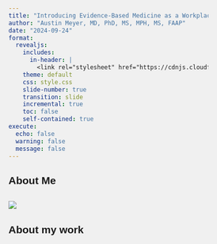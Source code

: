 ```yaml
---
title: "Introducing Evidence-Based Medicine as a Workplace-Based Assessment"
author: "Austin Meyer, MD, PhD, MS, MPH, MS, FAAP"
date: "2024-09-24"
format: 
  revealjs:
    includes:
      in-header: |
        <link rel="stylesheet" href="https://cdnjs.cloudflare.com/ajax/libs/normalize/8.0.1/normalize.min.css"/>
    theme: default
    css: style.css
    slide-number: true
    transition: slide
    incremental: true
    toc: false
    self-contained: true
execute: 
  echo: false
  warning: false
  message: false
---
```


## About Me

![](figs/pics.png){fig-align="center"}
---

## About my work

```{=html}
<!DOCTYPE html>
<html lang="en">
<head>
  <meta charset="UTF-8">
  <title>Sequential Image Fly In from Random Directions</title>
  <meta name="viewport" content="width=device-width, initial-scale=1.0">
  <style>
    /* Reset default margins and paddings */
    * {
      margin: 0;
      padding: 0;
      box-sizing: border-box;
    }

    /* Set body and html to occupy full viewport */
    body, html {
      width: 100%;
      height: 100%;
      overflow: hidden; /* Prevent scrollbars when images move */
      background-color: #f0f0f0; /* Optional: background color */
      position: relative;
      font-family: Arial, sans-serif;
    }

    /* Container to hold images */
    .container {
      position: relative;
      width: 100%;
      height: 100%;
    }

    /* Style for images */
    .fly-image {
      position: absolute;
      width: 300px; /* Adjust size as needed */
      transition: transform 1s ease-in-out, opacity 1s ease-in-out;
      cursor: pointer;
      z-index: 10; /* Ensure images are on top */
      opacity: 0; /* Initially hidden */
      /* Initially position images off-screen; set via JavaScript */
    }

    /* Initial positions for demonstration */
    .fly-image:nth-child(1) {
      top: 10%;
      left: 20%;
    }

    .fly-image:nth-child(2) {
      top: 30%;
      left: 70%;
    }

    .fly-image:nth-child(3) {
      top: 50%;
      left: 20%;
    }

    .fly-image:nth-child(4) {
      top: 10%;
      left: 60%;
    }

    .fly-image:nth-child(5) {
      top: 60%;
      left: 60%;
    }

    .fly-image:nth-child(6) {
      top: 40%;
      left: 10%;
    }

    .fly-image:nth-child(7) {
      top: 60%;
      left: 30%;
    }

    .fly-image:nth-child(8) {
      top: 5%;
      left: 10%;
    }
    
    .fly-image:nth-child(9) {
      top: 40%;
      left: 40%;
    }

    /* Class to trigger fly-in */
    .fly-in {
      transform: translate(0, 0);
      opacity: 1;
    }
  </style>
</head>
<body>
  <div class="container">
    <!-- Eight images as per user request -->
    <img src="figs/s1.png" alt="Image 1" class="fly-image">
    <img src="figs/s2.png" alt="Image 2" class="fly-image">
    <img src="figs/s3.png" alt="Image 3" class="fly-image">
    <img src="figs/s4.png" alt="Image 4" class="fly-image">
    <img src="figs/s5.png" alt="Image 5" class="fly-image">
    <img src="figs/s6.png" alt="Image 6" class="fly-image">
    <img src="figs/s7.png" alt="Image 7" class="fly-image">
    <img src="figs/s8.png" alt="Image 8" class="fly-image">
    <img src="figs/s9.png" alt="Image 9" class="fly-image">
  </div>

  <script>
    document.addEventListener('DOMContentLoaded', () => {
      const images = document.querySelectorAll('.fly-image');
      let currentIndex = 0; // To track which image to move next

      // Define possible directions with their corresponding translate multipliers
      const directions = [
        { x: -10, y: 0 },    // Left
        { x: 10, y: 0 },     // Right
        { x: 0, y: -10 },    // Top
        { x: 0, y: 10 },     // Bottom
        { x: -10, y: -5 }, // Top-Left
        { x: 0, y: 0 },  // Top-Right
        { x: -10, y: 5 },  // Bottom-Left
        { x: 5, y: 10 }    // Bottom-Right
      ];

      
      // Store original positions and assigned directions to allow resetting
      const imageData = [];

      // Function to calculate and set initial off-screen position based on direction
      function setInitialPosition(image, direction) {
        // Apply initial transform to move the image off-screen
        image.style.transform = `translate(${direction.x}px, ${direction.y}px)`;
      }

      // Assign random direction and set initial position for each image
      images.forEach((image, index) => {
        // Assign a random direction to each image
        const randomDirection = directions[Math.floor(Math.random() * directions.length)];
        imageData.push({
          originalLeft: parseFloat(window.getComputedStyle(image).left),
          originalTop: parseFloat(window.getComputedStyle(image).top),
          direction: randomDirection
        });

        // Set initial transform based on random direction to position off-screen
        setInitialPosition(image, randomDirection);
      });

      // Function to fly in a single image
      function flyInImage(index) {
        if (index >= images.length || index < 0) {
          // Out of bounds; do nothing
          return;
        }

        const image = images[index];
        image.classList.add('fly-in'); // Add class to trigger fly-in
        currentIndex = index + 1; // Update currentIndex for next advancement
      }

      // Function to fly out a single image (reverse fly-in)
      function flyOutImage(index) {
        if (index >= images.length || index < 0) {
          // Out of bounds; do nothing
          return;
        }

        const image = images[index];
        image.classList.remove('fly-in'); // Remove class to trigger fly-out
        currentIndex = index; // Update currentIndex for next reverse advancement
      }

      // Event listener for left clicks to advance forward
      document.addEventListener('click', (event) => {
        // Ensure it's a left click (event.button === 0)
        if (event.button === 0) {
          if (currentIndex < images.length) {
            flyInImage(currentIndex);
          }
        }
      });

      // Event listener for right clicks to advance backward
      document.addEventListener('contextmenu', (event) => {
        event.preventDefault(); // Prevent the context menu from appearing

        // Determine the index to fly out
        if (currentIndex > 0) {
          flyOutImage(currentIndex - 1);
        }
      });

      // Remove individual image click events
      // (No need to remove since they are not added anymore)

      // Adjust positions on window resize by resetting images
      window.addEventListener('resize', () => {
        // Optionally, reset all images on resize to ensure they are fully visible
        // Alternatively, implement responsive adjustments as needed
        // For simplicity, we'll reset all images
        images.forEach((image, index) => {
          image.classList.remove('fly-in'); // Remove fly-in class
          setInitialPosition(image, imageData[index].direction); // Move back off-screen
        });
        currentIndex = 0; // Reset index
      });
    });
  </script>
</body>
</html>
```

---

## If you are interested in EBM

![](figs/ebm_book.png){fig-align="center"}

---

# Overview

1. Motivating EBM as a Workplace-Based Assessment
2. Enhancing the Quality of Medical Students' EBM Presentations
3. Evaluation and Feedback for EBM Presentations

---

# Motivating EBM was a WBA

---

## WBAs as a Bridge Between Theory and Practice

- Traditional classroom-based EBM teaching often fails to translate into clinical skills.
- WBAs enable students to **apply EBM** in real-time, working with actual patients.
- Integration of EBM into WBAs provides a **continuous learning process**, improving knowledge retention and clinical decision-making. 

\n\n\n\n\n\n\n\n
- **Reference**: Coomarasamy & Khan (2004): *What is the evidence that postgraduate teaching in
evidence based medicine changes anything?*

---

## Benefits of Clinical Integration of EBM through WBAs

- **Increases clinical relevance**: Students apply PICO questions directly related to patient care.
- **Improves retention**: WBAs reinforce the application of EBM principles in real clinical scenarios, improving retention compared to standalone methods.
- **Enhances behavior**: Clinically integrated WBAs lead to better behavior change, such as literature review habits and evidence application.

\n\n\n\n\n\n\n\n
- **Reference**: Coomarasamy & Khan (2004): *What is the evidence that postgraduate teaching in
evidence based medicine changes anything?*

---

## Utilizing Case-Based Learning to Apply EBM

- **Enhances critical thinking** and decision-making skills.
- **Fosters teamwork** and communication among learners.
- Case-based learning significantly **improves EBM knowledge** and application. 

\n\n\n\n\n\n\n\n
- **Reference**: Young T, Rohwer A, Volmink J, Clarke M. *What are the effects of teaching evidence-based health care (EBHC)? Overview of systematic reviews.*

---

## Essential Components of EBM in WBAs

- **Problem Formulation**: Students develop clinically relevant PICO questions during rounds.
- **Critical Appraisal**: Students assess literature for relevance and validity directly in patient care scenarios.
- **Application**: EBM findings are immediately applied to patient management, bridging theory and practice.

\n\n\n\n\n\n\n\n
- **Reference**: Kasai et al. (2024): *Effect of a workplace-based learning program on clerkship students’ behaviors and attitudes toward evidence-based medicine practice.*

---

## Structured Feedback and Reflection in WBAs

- **Structured Feedback**: Feedback on EBM presentations helps students refine their skills and improve their understanding of clinical applicability.
- **Reflection**: Encouraging students to reflect on their EBM processes reinforces continuous learning and helps integrate evidence into future patient care.

\n\n\n\n\n\n\n\n
- **Reference**: Kasai et al. (2024): *Effect of a workplace-based learning program on clerkship students’ behaviors and attitudes toward evidence-based medicine practice.*

---

## Students’ Perspective on EBM Teaching in WBAs

- **Positive Reception**: Students generally have a positive perception of learning EBM through practical applications.
- **Increased Engagement**: WBAs make EBM more engaging as students actively formulate clinical questions and apply evidence to real patients.
- **Improved Skills**: Evidence shows improved critical thinking and decision-making skills when students are assessed via WBAs that integrate EBM principles.

\n\n\n\n\n\n\n\n
- **Reference**: *Effectiveness of Teaching Evidence-Based Medicine to Undergraduate Medical Students: A BEME Systematic Review* (2024).

---

## Challenges in Implementing EBM as a WBA

- **Time Constraints**: Faculty often struggle to integrate EBM teaching into busy clinical schedules.
- **Varying Student (and faculty) Preparedness**: Differences in prior EBM knowledge can impact the effectiveness.
- **Sustaining Long-Term Behavior Change**: EBM behavior may diminish over time without continuous reinforcement.

---

# Enhancing the Quality of Medical Students' EBM Presentations

--- 

## Importance of Asking Answerable Questions

- **EBM Foundation**: The first step in EBM is formulating clear, answerable clinical questions using the PICO framework (Patient, Intervention, Comparison, Outcome).
- **Types of Questions**: 
  - Background: General knowledge about a condition or intervention.
  - Foreground: Specific knowledge to inform clinical decisions (PICO format).

- Example:
  - P: Patient with hypertension, I: Lifestyle changes, C: Medication, O: Blood pressure reduction.

\n\n\n\n\n\n\n\n
- **Reference**: *How to Practice and Teach EBM*: Asking answerable questions is a crucial skill in EBM (Chapter 1).

---

## Teaching Strategies for Asking Better Questions

- **Role Modeling**: Faculty should demonstrate the process of turning clinical uncertainty into answerable questions during rounds.
- **Interactive Methods**: Group activities where students formulate and refine clinical questions with peer and mentor feedback.

\n\n\n\n\n\n\n\n
- **Reference**: *How to Practice and Teach EBM* (Chapter 1): Role modeling and interactive teaching enhance question formulation skills.

---

## Acquiring the Best Evidence for EBM

- **Key Resources**: Teach students how to efficiently use preappraised sources (e.g., Cochrane, UpToDate) for quick evidence retrieval.
- **Search Strategies**: Focus on systematic and strategic search techniques (e.g., using Boolean operators, medical subject headings (MeSH)) to find relevant studies.
- **Understanding Study Hierarchy**: Would prefer studies with inherently lower risk of bias.

\n\n\n\n\n\n\n\n
- **Reference**: *How to Practice and Teach EBM* (Chapter 2): Effective use of evidence sources is critical to successful EBM presentations.

---

## Appraising Evidence: Levels of Evidence

```r
library(ggplot2)

# Define levels of evidence
levels <- c("Systematic Reviews", 
            "Randomized Controlled Trials", 
            "Cohort Studies", 
            "Case-Control Studies", 
            "Expert Opinion")

# Create a data frame for the pyramid
df <- data.frame(
  Level = factor(levels, levels = rev(levels)),
  Value = 5:1,
  ymin = c(4, 3, 2, 1, 0),
  ymax = c(4.5, 5.5, 6.5, 7.5, 8.5)
)

# Define a custom color palette (from darker to lighter blue)
blue_palette <- rev(c("#4A97D5", "#6FAEE0", "#94C5EA", "#B9DCF5", "#E6F3FF"))

# Create the pyramid plot
ggplot(df, aes(xmin = 0, xmax = Value, ymin = ymin-2, ymax = ymax+2, fill = Level)) +
  geom_rect() +
  coord_flip() +
  scale_fill_manual(values = blue_palette) +  # Use custom color palette
  scale_y_continuous(breaks = 1:5, labels = NULL, expand = c(0, 0)) +
  scale_x_continuous(expand = c(0, 0), limits = c(0, 5), labels = NULL) +
  theme_minimal() +
  theme(
    axis.title = element_blank(),
    axis.text = element_blank(),
    axis.ticks = element_blank(),
    legend.position = "none",
    panel.grid = element_blank(),
    plot.margin = margin(10, 10, 10, 10)
  ) +
  geom_text(
    aes(x = Value - 0.5, y = (ymin + ymax) / 2, label = Level),
    hjust = 0.5, vjust = 0.5, size = 5, color = "black"
  )
```

---

## Teaching the Evidence Search Process

- **Educational Prescriptions**: Assign students clinical questions and guide them through the search process to find answers.
- **Practical Exercises**: Incorporate case-based learning where students are required to locate and appraise evidence for their cases.

\n\n\n\n\n\n\n\n
- **Reference**: *How to Practice and Teach EBM* (Chapter 2): Effective teaching involves guiding students through the evidence search process.

---

## Appraising Evidence for EBM Presentations

- **Critical Appraisal**: Teach students how to evaluate the validity, relevance, and applicability of research.
- **Key Appraisal Criteria**:
  - **Study Design**: experimental vs. observational studies.
  - **Bias Assessment**: How to detect selection bias, performance bias, and publication bias.
  - **Strength of Evidence**: Use established tools like GRADE to assess evidence quality.

\n\n\n\n\n\n\n\n
- **Reference**: *How to Practice and Teach EBM* (Chapter 3): Critical appraisal is essential for applying evidence effectively.

---

## Understanding study type and its analysis

```{=html}
<div id="study-design-flow"></div>
<link href="https://unpkg.com/reactflow@11.11.4/dist/style.css" rel="stylesheet" />
<script src="https://unpkg.com/react@18/umd/react.production.min.js"></script>
<script src="https://unpkg.com/react-dom@18/umd/react-dom.production.min.js"></script>
<script src="https://cdn.jsdelivr.net/npm/reactflow@11.11.4/dist/umd/index.min.js"></script>
<script src="flow-diagram-widget/dist/widget.js"></script>
<script>
  document.addEventListener('DOMContentLoaded', function() {
    if (typeof StudyDesignFlowWidget !== 'undefined' &&
        typeof StudyDesignFlowWidget.initStudyDesignFlowWidget === 'function') {
      StudyDesignFlowWidget.initStudyDesignFlowWidget(document.getElementById('study-design-flow'));
    } else {
      console.error('StudyDesignFlowWidget not found or initialization function not available');
      document.getElementById('study-design-flow').innerHTML = 'Error loading widget';
    }
  });
</script>
```

---

## GRADE to assess risk of bias

![](figs/grade.png){fig-align="center" width="500px"}

[GRADE Assessment Training from Cochrane](https://training.cochrane.org/grade-approach)

---

## Enhancing Students’ Appraisal Skills

- **Use of Checklists**: Introduce students to critical appraisal checklists (e.g., CASP, CONSORT) to structure their evaluations.

\n\n\n\n\n\n\n\n
- **Reference**: *How to Practice and Teach EBM* (Chapter 3): Collaborative appraisal improves students’ understanding and application of evidence.

---

## CASP for critical appraisal

![](figs/casp.png){fig-align="center" width="800px"}

[CASP checklists for critically appraising an article](https://casp-uk.net/casp-tools-checklists)

---

# Evaluation and Feedback for EBM Presentations

---

## Structured Feedback in EBM Presentations
- **Pendleton’s Rules**:
  - **Self-Assessment**: The learner reflects on their performance.
  - **Positive Feedback**: Supervisor provides specific, positive remarks on strengths.
  - **Constructive Feedback**: Areas for improvement are identified.
  - **Action Plan**: The learner outlines steps for improvement.

- **Benefits**:
  - Promotes reflection and continuous learning.
  - Ensures feedback is balanced, constructive, and actionable.

\n\n\n\n\n\n\n\n
- **Reference**: Pendleton, E. J., George, C., Wallis, M., & Kogan, J. (1984). *A model of feedback in clinical medical education*. Medical Education, 18(6), 343–348.

---

## EBM Infographic

![](figs/EBMInfographic_1.png){fig-align="center"}

---

![](figs/EBMInfographic_2.png){fig-align="center"}

### **This is roughly what the form will look like**

---

# The End
